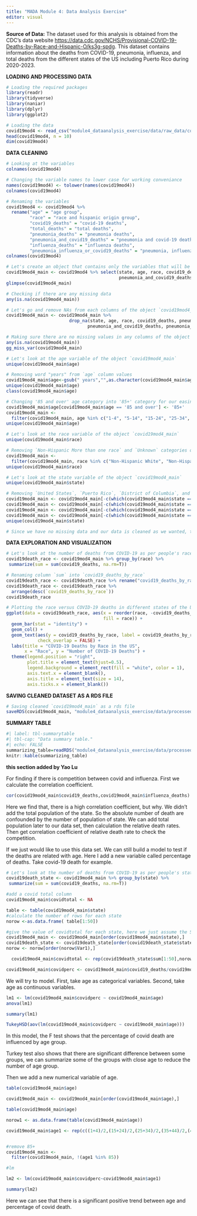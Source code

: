 ---
title: "MADA Module 4: Data Analysis Exercise"
editor: visual
---

**Source of Data:** The dataset used for this analysis is obtained from the CDC's data website <https://data.cdc.gov/NCHS/Provisional-COVID-19-Deaths-by-Race-and-Hispanic-O/ks3g-spdg>. This dataset contains information about the deaths from COVID-19, pneumonia, influenza, and total deaths from the different states of the US including Puerto Rico during 2020-2023.

**LOADING AND PROCESSING DATA**

```{r}
# Loading the required packages
library(readr)
library(tidyverse)
library(naniar)
library(dplyr)
library(ggplot2)

# Loading the data
covid19mod4 <- read_csv("module4_dataanalysis_exercise/data/raw_data/covid19_deaths_race_hispanic_origin_age.csv")
head(covid19mod4, n = 10)
dim(covid19mod4)
```

**DATA CLEANING**

```{r}
# Looking at the variables
colnames(covid19mod4)

# Changing the variable names to lower case for working conveniance
names(covid19mod4) <- tolower(names(covid19mod4))
colnames(covid19mod4)

# Renaming the variables
covid19mod4 <- covid19mod4 %>%
  rename("age" = "age group",
         "race" = "race and hispanic origin group",
         "covid19_deaths" = "covid-19 deaths",
         "total_deaths" = "total deaths",
         "pneumonia_deaths" = "pneumonia deaths",
         "pneumonia_and_covid19_deaths" = "pneumonia and covid-19 deaths",
         "influenza_deaths" = "influenza deaths",
         "pneumonia_influenza_or_covid19_deaths" = "pneumonia, influenza, or covid-19 deaths")
colnames(covid19mod4)       
```

```{r}
# Let's create an object that contains only the variables that will be used in this data analysis exercise
covid19mod4_main <- covid19mod4 %>% select(state, age, race, covid19_deaths, pneumonia_deaths, influenza_deaths,
                                           pneumonia_and_covid19_deaths, pneumonia_influenza_or_covid19_deaths, total_deaths)
glimpse(covid19mod4_main)

# Checking if there are any missing data  
any(is.na(covid19mod4_main))

# Let's go and remove NAs from each columns of the object `covid19mod4_main`
covid19mod4_main <- covid19mod4_main %>% 
                        drop_na(state, age, race, covid19_deaths, pneumonia_deaths, influenza_deaths,
                               pneumonia_and_covid19_deaths, pneumonia_influenza_or_covid19_deaths, total_deaths)

# Making sure there are no missing values in any columns of the object `covid19mod4_main`
any(is.na(covid19mod4_main))
gg_miss_var(covid19mod4_main)
```

```{r}
# Let's look at the age variable of the object `covid19mod4_main`
unique(covid19mod4_main$age)

# Removing word "years" from `age` column values
covid19mod4_main$age<-gsub(" years","",as.character(covid19mod4_main$age))
unique(covid19mod4_main$age)
class(covid19mod4_main$age)

# Changing '85 and over' age category into '85+' category for our easiness and filtering only the age categories starting `1-4` to `85+` years categories with even 4 years spacing
covid19mod4_main$age[covid19mod4_main$age == '85 and over'] <- '85+'
covid19mod4_main <- 
  filter(covid19mod4_main, age %in% c("1-4", "5-14", "15-24", "25-34", "35-44", "45-54", "55-64", "65-74", "75-84", "85+"))
unique(covid19mod4_main$age)
```

```{r}
# Let's look at the race variable of the object `covid19mod4_main`
unique(covid19mod4_main$race)

# Removing `Non-Hispanic More than one race` and `Unknown` categories of race
covid19mod4_main <- 
  filter(covid19mod4_main, race %in% c("Non-Hispanic White", "Non-Hispanic Black", "Non-Hispanic American Indian or Alaska Native", "Non-Hispanic Asian", "Non-Hispanic Native Hawaiian or Other Pacific Islander", "Hispanic"))
unique(covid19mod4_main$race)
```

```{r}
# Let's look at the state variable of the object `covid19mod4_main`
unique(covid19mod4_main$state)

# Removing `United States`, `Puerto Rico`, `District of Columbia`, and `New York City` so that the object `covid19mod4_main` includes only 50 states data
covid19mod4_main <- covid19mod4_main[-c(which(covid19mod4_main$state == "United States")), ]
covid19mod4_main <- covid19mod4_main[-c(which(covid19mod4_main$state == "Puerto Rico")), ]
covid19mod4_main <- covid19mod4_main[-c(which(covid19mod4_main$state == "District of Columbia")), ]
covid19mod4_main <- covid19mod4_main[-c(which(covid19mod4_main$state == "New York City")), ]
unique(covid19mod4_main$state)

# Since we have no missing data and our data is cleaned as we wanted, the object covid19mod4_main is ready to be used for subsequent data analysis and data visualization.
```

**DATA EXPLORATION AND VISUALIZATION**

```{r}
# Let's look at the number of deaths from COVID-19 as per people's race during 2020-2023
covid19death_race <- covid19mod4_main %>% group_by(race) %>%
 summarize(sum = sum(covid19_deaths, na.rm=T))

# Renaming column `sum` into `covid19_deaths_by_race`
covid19death_race <- covid19death_race %>% rename("covid19_deaths_by_race" = "sum")
covid19death_race <- covid19death_race %>%
  arrange(desc(`covid19_deaths_by_race`))
covid19death_race
```

```{r}
# Plotting the race versus COVID-19 deaths in different states of the US for 2020-23
ggplot(data = covid19death_race, aes(x = reorder(race, -covid19_deaths_by_race), covid19_deaths_by_race,
                                     fill = race)) +
  geom_bar(stat = "identity") +
  geom_col() +
  geom_text(aes(y = covid19_deaths_by_race, label = covid19_deaths_by_race), vjust = -0.5,
            check_overlap = FALSE) +
  labs(title = "COVID-19 Deaths by Race in the US", 
       x = "Race", y = "Number of COVID-19 Deaths") +
  theme(legend.position = "right", 
        plot.title = element_text(hjust=0.5),
        legend.background = element_rect(fill = "white", color = 1),
        axis.text.x = element_blank(),
        axis.title = element_text(size = 14),
        axis.ticks.x = element_blank())
```

**SAVING CLEANED DATASET AS A RDS FILE**

```{r}
# Saving cleaned `covid19mod4_main` as a rds file
saveRDS(covid19mod4_main, "module4_dataanalysis_exercise/data/processed_data/covid19mod4_main.rds")
```

**SUMMARY TABLE**

```{r}
#| label: tbl-summarytable
#| tbl-cap: "Data summary table."
#| echo: FALSE
summarizing_table=readRDS("module4_dataanalysis_exercise/data/processed_data/covid19mod4_main.rds")
knitr::kable(summarizing_table)
```

**this section added by Yao Lu**

For finding if there is competition between covid and influenza. First we calculate the correlation coefficient.

```{r}
cor(covid19mod4_main$covid19_deaths,covid19mod4_main$influenza_deaths)
```

Here we find that, there is a high correlation coefficient, but why. We didn't add the total population of the state. So the absolute number of death are confounded by the number of population of state. We can add total population later to our data set, then calculation the relative death rates. Then get correlation coefficient of relative death rate to check the competition.

If we just would like to use this data set. We can still build a model to test if the deaths are related with age. Here I add a new variable called percentage of deaths. Take covid-19 death for example.

```{r}

# Let's look at the number of deaths from COVID-19 as per people's state during 2020-2023
covid19death_state <- covid19mod4_main %>% group_by(state) %>%
 summarize(sum = sum(covid19_deaths, na.rm=T))

#add a covid total column
covid19mod4_main$covidtotal <- NA

table <- table(covid19mod4_main$state)
#calculate the number of rows for each state
norow <-as.data.frame( table[1:50])

#give the value of covidtotal for each state, here we just assume the State are ranked by alphabet, if not we can use order function. 
covid19mod4_main <- covid19mod4_main[order(covid19mod4_main$state),]
covid19death_state <- covid19death_state[order(covid19death_state$state),]
norow <- norow[order(norow$Var1),]

  covid19mod4_main$covidtotal <- rep(covid19death_state$sum[1:50],norow$Freq)

covid19mod4_main$covidperc <- covid19mod4_main$covid19_deaths/covid19mod4_main$covidtotal

```

We will try to model. First, take age as categorical variables. Second, take age as continuous variables.

```{r}
lm1 <- lm(covid19mod4_main$covidperc ~ covid19mod4_main$age)
anova(lm1)

summary(lm1)

TukeyHSD(aov(lm(covid19mod4_main$covidperc ~ covid19mod4_main$age)))
```

In this model, the F test shows that the percentage of covid death are influenced by age group.

Turkey test also shows that there are significant difference between some groups, we can summarize some of the groups with close age to reduce the number of age group.

Then we add a new numerical variable of age. 



```{r}
table(covid19mod4_main$age)

covid19mod4_main <- covid19mod4_main[order(covid19mod4_main$age),]

table(covid19mod4_main$age)

norow1 <- as.data.frame(table(covid19mod4_main$age))

covid19mod4_main$age1 <- rep(c((1+4)/2,(15+24)/2,(25+34)/2,(35+44)/2,(45+54)/2,(5+14)/2,(55+64)/2,(65+74)/2,(75+84)/2, 85),norow1$Freq)


#remove 85+
covid19mod4_main <- 
  filter(covid19mod4_main, !(age1 %in% 85))

#lm

lm2 <- lm(covid19mod4_main$covidperc~covid19mod4_main$age1)

summary(lm2)

```

Here we can see that there is a significant positive trend between age and percentage of covid death.


